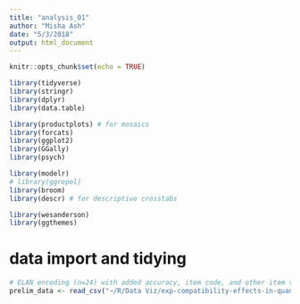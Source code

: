 ```yaml
---
title: "analysis_01"
author: "Misha Ash"
date: "5/3/2018"
output: html_document
---
```


```r
knitr::opts_chunk$set(echo = TRUE)

library(tidyverse)
library(stringr)
library(dplyr)
library(data.table)

library(productplots) # for mosaics
library(forcats)
library(ggplot2)
library(GGally)
library(psych)

library(modelr)
# library(ggrepel)
library(broom)
library(descr) # for descriptive crosstabs

library(wesanderson)
library(ggthemes)

```

# data import and tidying
```r
# ELAN encoding (n=24) with added accuracy, item code, and other item variables
prelim_data <- read_csv("~/R/Data Viz/exp-compatibility-effects-in-quantitative-estimates-from-a-graph/data/changes_prelim_2018-05-18_17-26.csv", skip = 1)


```




